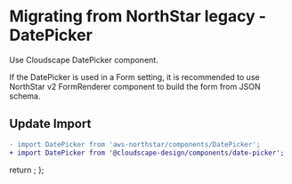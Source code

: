 
<Meta title="Migration/DatePicker" />

# Migrating from NorthStar legacy - DatePicker

Use <Link href='https://cloudscape.design/components/checkbox' target='_blank'>Cloudscape DatePicker component</Link>. 

If the DatePicker is used in a Form setting, it is recommended to 
use <Link href='https://aws.github.io/aws-northstar/?path=/story/components-formrenderer--default' target='_blank'>NorthStar v2 FormRenderer component</Link> 
to build the form from JSON schema.

## Update Import

```diff
- import DatePicker from 'aws-northstar/components/DatePicker';
+ import DatePicker from '@cloudscape-design/components/date-picker';
```

  return <SyntaxHighlighter/>;
};